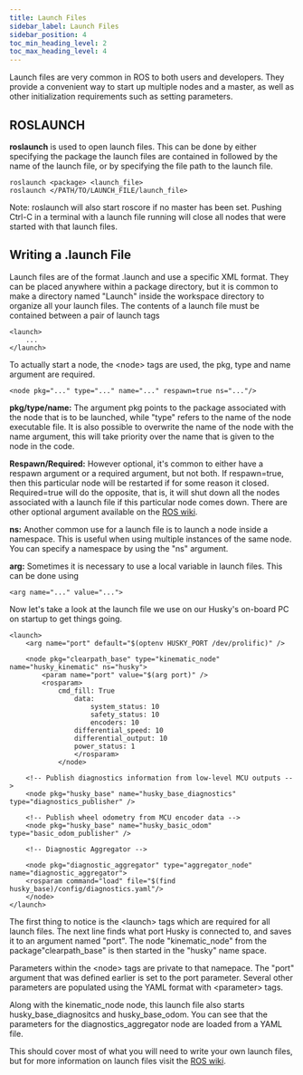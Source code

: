 ---
title: Launch Files
sidebar_label: Launch Files
sidebar_position: 4
toc_min_heading_level: 2
toc_max_heading_level: 4
---

Launch files are very common in ROS to both users and developers. They
provide a convenient way to start up multiple nodes and a master, as
well as other initialization requirements such as setting parameters.

## ROSLAUNCH

**roslaunch** is used to open launch files. This can be done by either
specifying the package the launch files are contained in followed by the
name of the launch file, or by specifying the file path to the launch
file.

```
roslaunch <package> <launch_file>
roslaunch </PATH/TO/LAUNCH_FILE/launch_file>
```

Note: roslaunch will also start roscore if no master has been set.
Pushing Ctrl-C in a terminal with a launch file running will close all
nodes that were started with that launch files.

## Writing a .launch File

Launch files are of the format .launch and use a specific XML format.
They can be placed anywhere within a package directory, but it is common
to make a directory named "Launch" inside the workspace directory to
organize all your launch files. The contents of a launch file must be
contained between a pair of launch tags

```
<launch>
    ...
</launch>
```

To actually start a node, the <node\> tags are used, the pkg, type and
name argument are required.

```
<node pkg="..." type="..." name="..." respawn=true ns="..."/>
```

**pkg/type/name:** The argument pkg points to the package associated
with the node that is to be launched, while "type" refers to the name
of the node executable file. It is also possible to overwrite the name
of the node with the name argument, this will take priority over the
name that is given to the node in the code.

**Respawn/Required:** However optional, it's common to either have a
respawn argument or a required argument, but not both. If respawn=true,
then this particular node will be restarted if for some reason it
closed. Required=true will do the opposite, that is, it will shut down
all the nodes associated with a launch file if this particular node
comes down. There are other optional argument available on the [ROS
wiki](http://wiki.ros.org/roslaunch/XML/node).

**ns:** Another common use for a launch file is to launch a node inside
a namespace. This is useful when using multiple instances of the same
node. You can specify a namespace by using the "ns" argument.

**arg:** Sometimes it is necessary to use a local variable in launch
files. This can be done using

```
<arg name="..." value="...">
```

Now let's take a look at the launch file we use on our Husky's
on-board PC on startup to get things going.

```
<launch>
    <arg name="port" default="$(optenv HUSKY_PORT /dev/prolific)" />

    <node pkg="clearpath_base" type="kinematic_node" name="husky_kinematic" ns="husky">
        <param name="port" value="$(arg port)" />
        <rosparam>
            cmd_fill: True
                data:
                    system_status: 10
                    safety_status: 10
                    encoders: 10
                differential_speed: 10
                differential_output: 10
                power_status: 1
                </rosparam>
            </node>

    <!-- Publish diagnostics information from low-level MCU outputs -->
    <node pkg="husky_base" name="husky_base_diagnostics" type="diagnostics_publisher" />

    <!-- Publish wheel odometry from MCU encoder data -->
    <node pkg="husky_base" name="husky_basic_odom" type="basic_odom_publisher" />

    <!-- Diagnostic Aggregator -->

    <node pkg="diagnostic_aggregator" type="aggregator_node" name="diagnostic_aggregator">
    <rosparam command="load" file="$(find husky_base)/config/diagnostics.yaml"/>
    </node>
</launch>
```

The first thing to notice is the <launch\> tags which are required for
all launch files. The next line finds what port Husky is connected to,
and saves it to an argument named "port". The node "kinematic_node"
from the package"clearpath_base" is then started in the "husky" name
space.

Parameters within the <node\> tags are private to that namepace. The
"port" argument that was defined earlier is set to the port parameter.
Several other parameters are populated using the YAML format with
<parameter\> tags.

Along with the kinematic_node node, this launch file also starts
husky_base_diagnositcs and husky_base_odom. You can see that the
parameters for the diagnostics_aggregator node are loaded from a YAML
file.

This should cover most of what you will need to write your own launch
files, but for more information on launch files visit the [ROS
wiki](http://wiki.ros.org/roslaunch/XML/node).
